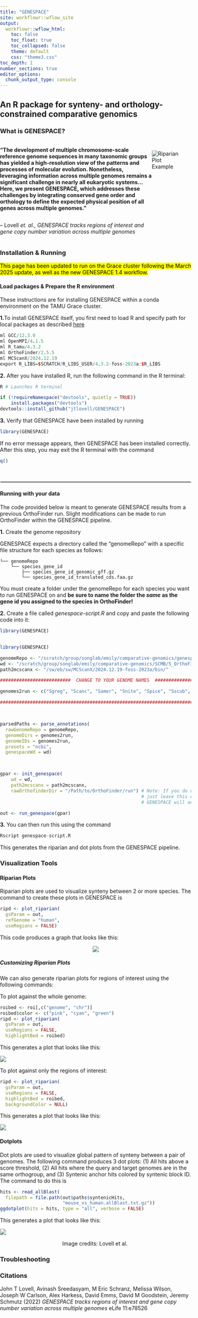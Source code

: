 ```yaml
---
title: "GENESPACE"
site: workflowr::wflow_site
output:
  workflowr::wflow_html:
    toc: false
    toc_float: true
    toc_collapsed: false
    theme: default
    css: "theme3.css"
toc_depth: 1
number_sections: true
editor_options:
  chunk_output_type: console
---
```

<!-- This code gets rid of the auto-indent -->
<style>
/* Reset margin/padding/indentation for text elements, but NOT code blocks */
body, p, h1, h2, h3, h4, h5, h6, ol, ul, li, blockquote {
  margin-left: 0 !important;
  padding-left: 0 !important;
  text-indent: 0 !important;
}
</style>



## An R package for synteny- and orthology-constrained comparative genomics {.tabset}

### What is GENESPACE?

<div class="img-with-text">
<style>
p {
  text-indent: 2em; /* Adjust the value as needed to simulate a tab */
}
</style>


<div class="text">
  <p><b>
"The development of multiple chromosome-scale reference genome sequences in many taxonomic groups has yielded a high-resolution view of the patterns and processes of molecular evolution. Nonetheless, leveraging information across multiple genomes remains a significant challenge in nearly all eukaryotic systems... Here, we present GENESPACE, which addresses these challenges by integrating conserved gene order and orthology to define the expected physical position of all genes across multiple genomes."</b></p>
  
   -- Lovell <i> et. al.</i>, <i> GENESPACE tracks regions of interest and gene copy number variation across multiple genomes </i>

  
</div>

<img src="assets/riparian-example.png" alt="Riparian Plot Example">
</div>
<style>
.img-with-text {
  display: flex;
  margin-top: 5px;
  align-items: flex-start;
}

.img-with-text img {
  margin-right: 20px;
  margin-top: 10px;
  max-width: 550px;
  height: auto;
}

.img-with-text .text {
  flex: 3 0 400px;
  display: flex;
  flex-direction: column;
}
</style>


### Installation & Running

<mark> This page has been updated to run on the Grace cluster following the March 2025 update, as well as the new GENESPACE 1.4 workflow.</mark>

#### Load packages & Prepare the R environment

These instructions are for installing GENESPACE within a conda environment on the TAMU Grace cluster.

**1.**To install GENESPACE itself, you first need to load R and specify
path for local packages as described [here](https://hprc.tamu.edu/kb/Software/R-tamu/)

```r
ml GCC/12.3.0
ml OpenMPI/4.1.5
ml R_tamu/4.3.2
ml OrthoFinder/2.5.5
ml MCScanX/2024.12.19
export R_LIBS=$SCRATCH/R_LIBS_USER/4.3.2-foss-2023a:$R_LIBS
```

**2.**  After you have installed R, run the following command in the R terminal:

```r
R # Launches R terminal 

if (!requireNamespace("devtools", quietly = TRUE))
    install.packages("devtools")
devtools::install_github("jtlovell/GENESPACE")
```

**3.** Verify that GENESPACE have been installed by running
```r
library(GENESPACE)
```
If no error message appears, then GENESPACE has been installed correctly. After this step, you may exit the R terminal with the command 

```r
q()
```

<br>
<hr style="border:2px solid lightgray">

#### Running with your data

The code provided below is meant to generate GENESPACE results from a previous OrthoFinder run. Slight modifications can be made to run OrthoFinder within the GENESPACE pipeline. 

**1.** Create the genome repository

GENESPACE expects a directory called the "genomeRepo" with a specific file structure for each species as follows:

```ascii
└── genomeRepo
    └── species_gene_id
        ├── species_gene_id_genomic_gff.gz
        └── species_gene_id_translated_cds.faa.gz
```

You must create a folder under the genomeRepo for each species you want to run GENESPACE on and **be sure to name the folder the *same* as the gene id you assigned to the species in OrthoFinder!**


**2.** Create a file called *genespace-script.R* and copy and paste the following code into it:

```r


library(GENESPACE)


library(GENESPACE)

genomeRepo <- "/scratch/group/songlab/emily/comparative-genomics/genespace/mormon-ID/genomeRepo"
wd <- "/scratch/group/songlab/emily/comparative-genomics/SCMB/5_OrthoFinder/fasta/genespace"
path2mcscanx <- "/sw/eb/sw/MCScanX/2024.12.19-foss-2023a/bin/"

##########################  CHANGE TO YOUR GENOME NAMES  ####################### 

genomes2run <- c("Sgreg", "Scanc", "Samer", "Snite", "Spice", "Sscub", "Csecu", "Brsri", "Amel", "Sinvi", "Apisu", "Dmela", "Ansimp")

################################################################################



parsedPaths <- parse_annotations(
  rawGenomeRepo = genomeRepo,
  genomeDirs = genomes2run,
  genomeIDs = genomes2run,
  presets = "ncbi",
  genespaceWd = wd)



gpar <- init_genespace(
    wd = wd,
    path2mcscanx = path2mcscanx,
    rawOrthofinderDir = "/Path/to/OrthoFinder/run") # Note: If you do not have a previous OrthoFinder run you want to run GENESPACE on, 
                                                    # just leave this option and only include the wd and path2mcscanx options and 
                                                    # GENESPACE will automatically run OrthoFinder for you

out <- run_genespace(gpar)

```

**3.** You can then run this using the command
```r
Rscript genespace-script.R
```

This generates the riparian and dot plots from the GENESPACE pipeline.


### Visualization Tools

#### Riparian Plots

Riparian plots are used to visualize synteny between 2 or more species. The command to create these plots in GENESPACE is 

```r
ripd <- plot_riparian(
  gsParam = out,
  refGenome = "human", 
  useRegions = FALSE)
```

This code produces a graph that looks like this: 

<center>
![](assets/riparian-example.png)
</center>

##### Customizing Riparian Plots

We can also generate riparian plots for regions of interest using the following commands:

To plot against the whole genome:

```r
roibed <- roi[,c("genome", "chr")]
roibed$color <- c("pink", "cyan", "green")
ripd <- plot_riparian(
  gsParam = out, 
  useRegions = FALSE, 
  highlightBed = roibed)
```

This generates a plot that looks like this:

![](assets/riparian-whole-genome-regions-of-interest.png)

To plot against only the regions of interest:

```r

ripd <- plot_riparian(
  gsParam = out,  
  useRegions = FALSE,
  highlightBed = roibed, 
  backgroundColor = NULL)

```

This generates a plot that looks like this:

![](assets/riparian-only-regions-of-interest.png)


#### Dotplots


Dot plots are used to visualize global pattern of synteny between a pair of genomes. The following command produces 3 dot plots: (1) All hits above a score threshold, (2) All hits where the query and target genomes are in the same orthogroup, and (3) Syntenic anchor hits colored by syntenic block ID. The command to do this is

```r
hits <- read_allBlast(
  filepath = file.path(out$paths$syntenicHits, 
                       "mouse_vs_human.allBlast.txt.gz"))
ggdotplot(hits = hits, type = "all", verbose = FALSE)
```

This generates a plot that looks like this:

![](assets/dotplots.png)

<center> Image credits: Lovell et al. </center>



### Troubleshooting
### Citations 
John T Lovell, Avinash Sreedasyam, M Eric Schranz, Melissa Wilson, Joseph W Carlson, Alex Harkess, David Emms, David M Goodstein, Jeremy Schmutz (2022) *GENESPACE tracks regions of interest and gene copy number variation across multiple genomes* eLife 11:e78526

    

